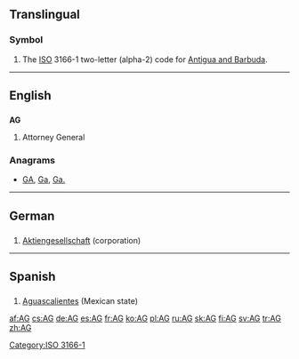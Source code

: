 {{also|Appendix:Variations of "ag"}}
==Translingual==
===Symbol===
{{infl|mul|symbol}}
# The [[ISO]] 3166-1 two-letter (alpha-2) code for [[Antigua and Barbuda]].

[[Category:ISO 3166-1]]
----

==English==

==={{initialism}}===
'''AG'''

# Attorney General

===Anagrams===
* [[GA#English|GA]], [[Ga#English|Ga]], [[Ga.#English|Ga.]]

----

==German==

==={{initialism|de}}===
{{infl|de|initialism}}

# [[Aktiengesellschaft]] (corporation)

----

==Spanish==

==={{abbreviation|es}}===
{{infl|es|abbreviation}}

# [[Aguascalientes]] (Mexican state)

[[af:AG]]
[[cs:AG]]
[[de:AG]]
[[es:AG]]
[[fr:AG]]
[[ko:AG]]
[[pl:AG]]
[[ru:AG]]
[[sk:AG]]
[[fi:AG]]
[[sv:AG]]
[[tr:AG]]
[[zh:AG]]